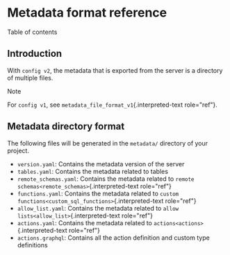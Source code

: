 
Metadata format reference
=========================

Table of contents

Introduction
------------

With `config v2`, the metadata that is exported from the server is a
directory of multiple files.

Note

For `config v1`, see `metadata_file_format_v1`{.interpreted-text
role="ref"}.

Metadata directory format
-------------------------

The following files will be generated in the `metadata/` directory of
your project.

-   `version.yaml`: Contains the metadata version of the server
-   `tables.yaml`: Contains the metadata related to tables
-   `remote_schemas.yaml`: Contains the metadata related to
    `remote schemas<remote_schemas>`{.interpreted-text role="ref"}
-   `functions.yaml`: Contains the metadata related to
    `custom functions<custom_sql_functions>`{.interpreted-text
    role="ref"}
-   `allow_list.yaml`: Contains the metadata related to
    `allow lists<allow_list>`{.interpreted-text role="ref"}
-   `actions.yaml`: Contains the metadata related to
    `actions<actions>`{.interpreted-text role="ref"}
-   `actions.graphql`: Contains all the action definition and custom
    type definitions
